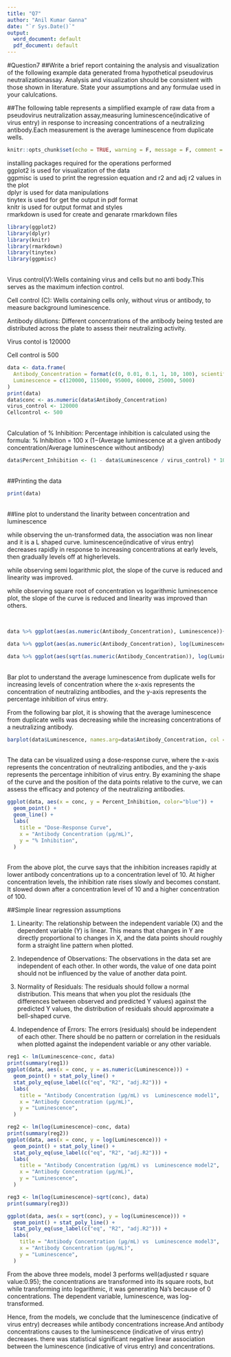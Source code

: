 ---
title: "Q7"
author: "Anil Kumar Ganna"
date: "`r Sys.Date()`"
output:
  word_document: default
  pdf_document: default
---
#Question7
##Write a brief report containing the analysis and visualization of the following example data generated froma hypothetical pseudovirus neutralizationassay. Analysis and visualization should be consistent with those shown in literature. State your  assumptions and any formulae used in your calulcations.

##The following table represents a simplified example of raw data from a pseudovirus neutralization assay,measuring luminescence(indicative of virus entry) in response to increasing concentrations of a neutralizing antibody.Each measurement is the average luminescence from duplicate wells.
\
```{r setup, include=FALSE}
knitr::opts_chunk$set(echo = TRUE, warning = F, message = F, comment = "",kill_prefix=list(comment=NA, null_prefix=TRUE))
```
 installing packages required for the operations performed\
 ggplot2 is used for visualization of the  data \
 ggpmisc is used to print the regression equation and r2 and adj r2 values in the plot\
 dplyr is used for data manipulations\
 tinytex is used for get the output in pdf format\
 knitr is used for output format and styles\
 rmarkdown is used for create and genarate rmarkdown files
\
```{r packages}
library(ggplot2)
library(dplyr)
library(knitr)
library(rmarkdown)
library(tinytex)
library(ggpmisc)
```
\
Virus control(V):Wells containing virus and cells but no anti body.This serves as the maximum infection control.

Cell control (C): Wells containing cells only, without virus or antibody, to measure background luminescence.

Antibody dilutions: Different concentrations of the antibody being tested are distributed across the plate to assess their neutralizing activity.

Virus contol is 120000

Cell control is 500

```{r data}
data <- data.frame(
  Antibody_Concentration = format(c(0, 0.01, 0.1, 1, 10, 100), scientific = F),
  Luminescence = c(120000, 115000, 95000, 60000, 25000, 5000)
)
print(data)
data$conc <- as.numeric(data$Antibody_Concentration)
virus_control <- 120000
Cellcontrol <- 500
```
\
Calculation of % Inhibition: Percentage inhibition is calculated using the formula:
% Inhibition = 100 x (1−(Average luminescence at a given antibody concentration/Average luminescence without antibody)
\
```{r Inhibition}
data$Percent_Inhibition <- (1 - data$Luminescence / virus_control) * 100
```
\
##Printing the data
\
```{r dd}
print(data)
```
\
##line plot to understand the linarity between concentration and luminescence

while observing the un-transformed data, the association was non linear and it is a L shaped curve. luminescence(indicative of virus entry) decreases rapidly in response to increasing concentrations at early levels, then gradually levels off at higherlevels.

while observing semi logarithmic plot, the slope of the curve is reduced and linearity was improved.

while observing square root of concentration vs logarithmic luminescence plot, the slope of the curve is reduced and linearity was improved than others.

\
```{r lineplot}

data %>% ggplot(aes(as.numeric(Antibody_Concentration), Luminescence))+geom_line(aes(col="red"))+geom_point()

data %>% ggplot(aes(as.numeric(Antibody_Concentration), log(Luminescence)))+geom_line(aes(col="red"))+geom_point()

data %>% ggplot(aes(sqrt(as.numeric(Antibody_Concentration)), log(Luminescence)))+geom_line(aes(col="red"))+geom_point()

```
\
Bar plot to understand the average luminescence from duplicate wells for increasing levels of concentration where the x-axis represents the concentration of neutralizing antibodies, and the y-axis represents the percentage inhibition of virus entry.

From the following bar plot, it is showing that the average luminescence from duplicate wells was decreasing while the increasing concentrations of a neutralizing antibody.
\
```{r barplot}
barplot(data$Luminescence, names.arg=data$Antibody_Concentration, col = "red")
```
\
The data can be visualized using a dose-response curve, where the x-axis represents the concentration of neutralizing antibodies, and the y-axis represents the percentage inhibition of virus entry.
By examining the shape of the curve and the position of the data points relative to the curve, we can assess the efficacy and potency of the neutralizing antibodies. 
\
```{r ds_curve}
ggplot(data, aes(x = conc, y = Percent_Inhibition, color="blue")) +
  geom_point() +
  geom_line() +
  labs(
    title = "Dose-Response Curve",
    x = "Antibody Concentration (μg/mL)",
    y = "% Inhibition",
  )
```
\
From the above plot, the curve says that the inhibition increases rapidly at lower antibody concentrations up to a concentration level of 10. At higher concentration levels, the inhibition rate rises slowly and becomes constant. It slowed down after a concentration level of 10 and a higher concentration of 100.
\

##Simple linear regression assumptions

1.	Linearity: The relationship between the independent variable (X) and the dependent variable (Y) is linear. This means that changes in Y are directly proportional to changes in X, and the data points should roughly form a straight line pattern when plotted.

2.	Independence of Observations: The observations in the data set are independent of each other. In other words, the value of one data point should not be influenced by the value of another data point.

3.	Normality of Residuals: The residuals should follow a normal distribution. This means that when you plot the residuals (the differences between observed and predicted Y values) against the predicted Y values, the distribution of residuals should approximate a bell-shaped curve.

4.	Independence of Errors: The errors (residuals) should be independent of each other. There should be no pattern or correlation in the residuals when plotted against the independent variable or any other variable.
\
```{r model1}
reg1 <- lm(Luminescence~conc, data)
print(summary(reg1))
ggplot(data, aes(x = conc, y = as.numeric(Luminescence))) +
  geom_point() + stat_poly_line() +
  stat_poly_eq(use_label(c("eq", "R2", "adj.R2"))) +
  labs(
    title = "Antibody Concentration (μg/mL) vs  Luminescence model1",
    x = "Antibody Concentration (μg/mL)",
    y = "Luminescence",
  )

```

```{r model2}
reg2 <- lm(log(Luminescence)~conc, data)
print(summary(reg2))
ggplot(data, aes(x = conc, y = log(Luminescence))) +
  geom_point() + stat_poly_line() +
  stat_poly_eq(use_label(c("eq", "R2", "adj.R2"))) +
  labs(
    title = "Antibody Concentration (μg/mL) vs  Luminescence model2",
    x = "Antibody Concentration (μg/mL)",
    y = "Luminescence",
  )
```


```{r model3}
reg3 <- lm(log(Luminescence)~sqrt(conc), data)
print(summary(reg3))

ggplot(data, aes(x = sqrt(conc), y = log(Luminescence))) +
  geom_point() + stat_poly_line() +
  stat_poly_eq(use_label(c("eq", "R2", "adj.R2"))) +
  labs(
    title = "Antibody Concentration (μg/mL) vs  Luminescence model3",
    x = "Antibody Concentration (μg/mL)",
    y = "Luminescence",
  )

```

From the above three models, model 3 performs well(adjusted r square value:0.95); the concentrations are transformed into its square roots, but while transforming into logarithmic, it was generating Na's because of 0 concentrations. The dependent variable, luminescence, was log-transformed.

Hence, from the models, we conclude that the luminescence (indicative of virus entry) decreases while antibody concentrations increase.And antibody concentrations causes to the luminescence (indicative of virus entry) decreases. there was statistical significant negative linear association between the luminescence (indicative of virus entry) and concentrations.

